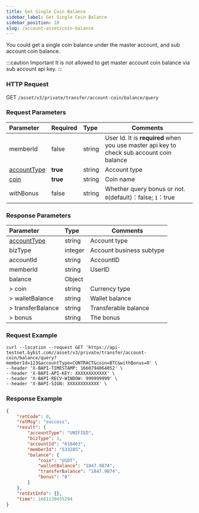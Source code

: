```yaml
---
title: Get Single Coin Balance
sidebar_label: Get Single Coin Balance
sidebar_position: 10
slug: /account-asset/coin-balance
---
```


You could get a single coin balance under the master account, and sub account coin balance.

:::caution Important
It is not allowed to get master account coin balance via sub account api key.
:::

### HTTP Request
GET `/asset/v3/private/transfer/account-coin/balance/query`

### Request Parameters
| Parameter | Required | Type | Comments|
|:----- |:-------|:-----|------ |
|memberId|false |string |User Id. It is <b>required</b> when you use master api key to check sub account coin balance |
|[accountType](enum#accounttype)|<b>true</b> |string |Account type |
|[coin](enum#coin) |<b>true</b> |string |Coin name |
|withBonus|false |string |Whether query bonus or not. `0`(default)：false; `1`：true |

### Response Parameters
| Parameter | Type | Comments|
|:----- |:-----|----- |
|[accountType](enum#accounttype) |string |Account type|
|bizType |integer |Account business subtype|
|accountId |string |AccountID|
|memberId |string |UserID|
|balance |Object ||
|> coin |string |Currency type|
|> walletBalance |string |Wallet balance|
|> transferBalance |string |Transferable balance|
|> bonus |string |The bonus|

### Request Example

```http
curl --location --request GET 'https://api-testnet.bybit.com//asset/v3/private/transfer/account-coin/balance/query?memberId=123&accountType=CONTRACT&coin=BTC&withBonus=0' \
--header 'X-BAPI-TIMESTAMP: 1660794864052' \
--header 'X-BAPI-API-KEY: XXXXXXXXXXXX' \
--header 'X-BAPI-RECV-WINDOW: 999999999' \
--header 'X-BAPI-SIGN: XXXXXXXXXXXX' \
```

### Response Example

```json
{
    "retCode": 0,
    "retMsg": "success",
    "result": {
        "accountType": "UNIFIED",
        "bizType": 1,
        "accountId": "618463",
        "memberId": "533285",
        "balance": {
            "coin": "USDT",
            "walletBalance": "1847.9874",
            "transferBalance": "1847.9874",
            "bonus": "0"
        }
    },
    "retExtInfo": {},
    "time": 1661139455294
}
```
